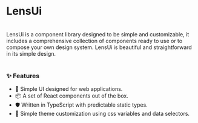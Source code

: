 
<Meta title="Overview/Introduction"/>

# LensUi
<br/>
<Typography variant="body1">
LensUi is a component library designed to be simple and customizable, it includes a comprehensive collection of components ready to use or to compose your own design system.
LensUi is beautiful and straightforward in its simple design.
</Typography>
<br/>
<br/>

### ✨ Features

- 🔎 Simple UI designed for web applications.
- 📦 A set of React components out of the box.
- 🛡 Written in TypeScript with predictable static types.
- 🎨 Simple theme customization using css variables and data selectors.